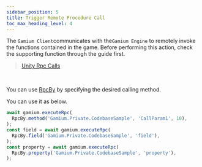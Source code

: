 ```yaml
---
sidebar_position: 5
title: Trigger Remote Procedure Call
toc_max_heading_level: 4
---
```



The `Gamium Client`communicates with the`Gamium Engine` to remotely invoke the functions contained in the game.
Before performing this action, check the supporting function through the guide first.

> [Unity Rpc Calls](/docs/engine/unity/rpc)

<br />

You can use [RpcBy](api/client/typescript/classes/rpc-by) by specifying the desired calling method.

You can use it as below.

<Tabs groupId="language" defaultValue="ts">
<TabItem value="ts" label="TypeScript" default>

```ts
await gamium.executeRpc(
  RpcBy.method('Gamium.Private.CodebaseSample', 'CallParam1', 10),
);
const field = await gamium.executeRpc(
  RpcBy.field('Gamium.Private.CodebaseSample', 'field'),
);
const property = await gamium.executeRpc(
  RpcBy.property('Gamium.Private.CodebaseSample', 'property'),
);
```

</TabItem>
</Tabs>
